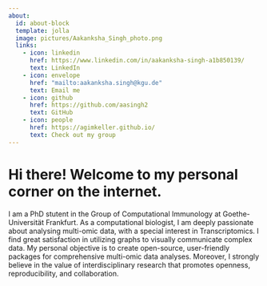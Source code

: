 ```yaml
---
about: 
  id: about-block
  template: jolla
  image: pictures/Aakanksha_Singh_photo.png
  links: 
    - icon: linkedin
      href: https://www.linkedin.com/in/aakanksha-singh-a1b850139/
      text: LinkedIn
    - icon: envelope
      href: "mailto:aakanksha.singh@kgu.de" 
      text: Email me 
    - icon: github
      href: https://github.com/aasingh2
      text: GitHub
    - icon: people
      href: https://agimkeller.github.io/
      text: Check out my group
---
```


::: {#about-block}
:::

# Hi there! Welcome to my personal corner on the internet. 

I am a PhD stutent in the Group of Computational Immunology at Goethe-Universität Frankfurt. As a computational biologist, I am deeply passionate about analysing multi-omic data, with a special interest in Transcriptomics. I find great satisfaction in utilizing graphs to visually communicate complex data. My personal objective is to create open-source, user-friendly packages for comprehensive multi-omic data analyses. Moreover, I strongly believe in the value of interdisciplinary research that promotes openness, reproducibility, and collaboration.


